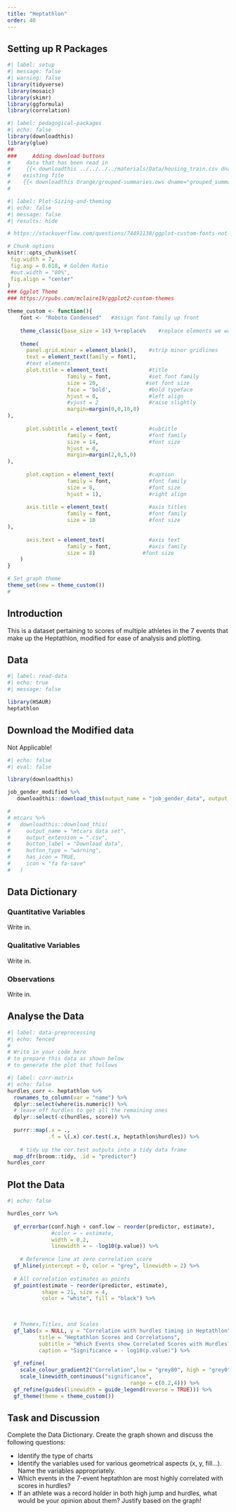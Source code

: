```yaml
---
title: "Heptathlon"
order: 40
---
```


## Setting up R Packages

```r
#| label: setup
#| message: false
#| warning: false
library(tidyverse)
library(mosaic)
library(skimr)
library(ggformula)
library(correlation)

```


```r
#| label: pedagogical-packages
#| echo: false
library(downloadthis)
library(glue)
##
###     Adding download buttons
#     data that has been read in
#     {{< downloadthis ../../../../materials/Data/housing_train.csv dname="house_prices" label="Download the House Prices Dataset" icon="database-fill-down" type="info" >}}
#    existing file
#    {{< downloadthis Orange/grouped-summaries.ows dname="grouped_summaries" label="Download the Orange Workflow" icon="database-fill-down" type="info" >}} 
#    
```

```r
#| label: Plot-Sizing-and-theming
#| echo: false
#| message: false
#| results: hide

# https://stackoverflow.com/questions/74491138/ggplot-custom-fonts-not-working-in-quarto

# Chunk options
knitr::opts_chunk$set(
 fig.width = 7,
 fig.asp = 0.618, # Golden Ratio
 #out.width = "80%",
 fig.align = "center"
)
### Ggplot Theme
### https://rpubs.com/mclaire19/ggplot2-custom-themes

theme_custom <- function(){ 
    font <- "Roboto Condensed"   #assign font family up front
    
    theme_classic(base_size = 14) %+replace%    #replace elements we want to change
    
    theme(
      panel.grid.minor = element_blank(),    #strip minor gridlines
      text = element_text(family = font),
      #text elements
      plot.title = element_text(             #title
                   family = font,            #set font family
                   size = 20,               #set font size
                   face = 'bold',            #bold typeface
                   hjust = 0,                #left align
                   #vjust = 2                #raise slightly
                   margin=margin(0,0,10,0)
),               
      
      plot.subtitle = element_text(          #subtitle
                   family = font,            #font family
                   size = 14,                #font size
                   hjust = 0,
                   margin=margin(2,0,5,0)
),               
      
      plot.caption = element_text(           #caption
                   family = font,            #font family
                   size = 8,                 #font size
                   hjust = 1),               #right align
      
      axis.title = element_text(             #axis titles
                   family = font,            #font family
                   size = 10                 #font size
),
      
      axis.text = element_text(              #axis text
                   family = font,            #axis family
                   size = 8)               #font size
    )
}

# Set graph theme
theme_set(new = theme_custom())
#
```

## Introduction

This is a dataset pertaining to scores of multiple athletes in the 7 events that make up the Heptathlon, modified for ease of analysis and plotting. 

## Data

```r
#| label: read-data
#| echo: true
#| message: false

library(HSAUR)
heptathlon

```

## Download the Modified data

Not Applicable!
```r
#| echo: false
#| eval: false

library(downloadthis)

job_gender_modified %>% 
   downloadthis::download_this(output_name = "job_gender_data", output_extension = ".csv", button_label = "Job and Gender Data", button_type = "default", icon = "fa fa-save")

# 
# mtcars %>%
#   downloadthis::download_this(
#     output_name = "mtcars data set",
#     output_extension = ".csv",
#     button_label = "Download data",
#     button_type = "warning",
#     has_icon = TRUE,
#     icon = "fa fa-save"
#   )
```

## Data Dictionary
::: callout-note
### Quantitative Variables
Write in.

:::

::: callout-note
### Qualitative Variables
Write in.

:::

::: callout-note
### Observations
Write in.

:::

## Analyse the Data

```r
#| label: data-preprocessing
#| echo: fenced
#
# Write in your code here 
# to prepare this data as shown below  
# to generate the plot that follows

```

```r
#| label: corr-matrix
#| echo: false
hurdles_corr <- heptathlon %>%
  rownames_to_column(var = "name") %>% 
  dplyr::select(where(is.numeric)) %>% 
  # leave off hurdles to get all the remaining ones
  dplyr::select(-c(hurdles, score)) %>% 
  
  purrr::map(.x = .,
             .f = \(.x) cor.test(.x, heptathlon$hurdles)) %>% 
  
    # tidy up the cor.test outputs into a tidy data frame
  map_dfr(broom::tidy, .id = "predictor") 
hurdles_corr

```



## Plot the Data

```r
#| echo: false

hurdles_corr %>%
  
  gf_errorbar(conf.high + conf.low ~ reorder(predictor, estimate),
              #color = ~ estimate,
              width = 0.2,
              linewidth = ~ -log10(p.value)) %>% 
  
    # Reference line at zero correlation score
  gf_hline(yintercept = 0, color = "grey", linewidth = 2) %>% 
  
  # All correlation estimates as points
  gf_point(estimate ~ reorder(predictor, estimate), 
           shape = 21, size = 4,
           color = "white", fill = "black") %>% 
  

  
  # Themes,Titles, and Scales
  gf_labs(x = NULL, y = "Correlation with hurdles timing in Heptathlon",
          title = "Heptathlon Scores and Correlations",
          subtitle = "Which Events show Correlated Scores with Hurdles?",
          caption = "Significance = - log10(p.value)") %>% 
  
  gf_refine(
    scale_colour_gradient2("Correlation",low = "grey80", high = "grey0"),
    scale_linewidth_continuous("significance",
                                       range = c(0.2,4))) %>% 
  gf_refine(guides(linewidth = guide_legend(reverse = TRUE))) %>% 
  gf_theme(theme = theme_custom())

```

## Task and Discussion
Complete the Data Dictionary.
Create the graph shown and discuss the following questions:


-   Identify the type of charts
-   Identify the variables used for various geometrical aspects (x, y,
    fill...). Name the variables appropriately.
-   Which events in the 7-event heptathlon are most highly correlated
    with scores in hurdles?
-   If an athlete was a record holder in both high jump and hurdles,
    what would be your opinion about them? Justify based on the graph!
    

